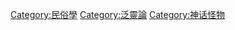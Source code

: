 {{Catnav|頁面分類|人文學科|人类学|民俗學}}

{{Catmore}}
{{Commonscat|Ghosts of Japan|日本妖怪}}

[[Category:民俗學|Category:民俗學]]
[[Category:泛靈論|Category:泛靈論]][[Category:神话怪物|Category:神话怪物]]